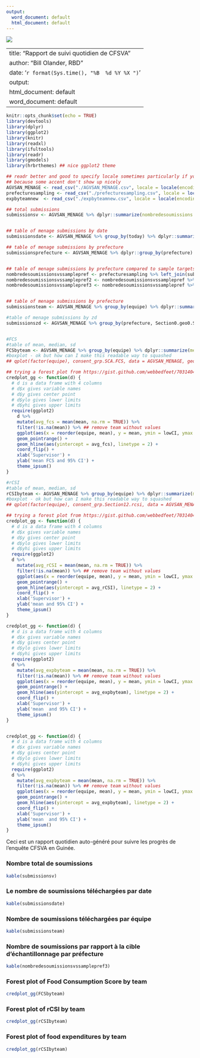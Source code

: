```yaml
---
output:
  word_document: default
  html_document: default
---
```


![](./brand.gif)

---
title: "Rapport de suivi quotidien de CFSVA"
author: "Bill Olander, RBD"
date: '`r format(Sys.time(), "%B  %d %Y %X ")`'
output:
  html_document: default
  word_document: default
---

```r
knitr::opts_chunk$set(echo = TRUE)
library(devtools)
library(dplyr)
library(ggplot2)
library(knitr)
library(readxl)
library(ifultools)
library(readr)
library(gmodels)
library(hrbrthemes) ## nice ggplot2 theme

## readr better and good to specify locale sometimes particularly if you share with Linux/Mac user
## because some accent don't show up nicely
AGVSAN_MENAGE <- read_csv("./AGVSAN_MENAGE.csv", locale = locale(encoding = "ISO-8859-1"))
prefecturesampling <- read_csv("./prefecturesampling.csv", locale = locale(encoding = "ISO-8859-1"))
expbyteamnew  <- read_csv("./expbyteamnew.csv", locale = locale(encoding = "ISO-8859-1"))

## total submissions
submissionsv <- AGVSAN_MENAGE %>% dplyr::summarize(nombredesoumissions = n())


## table of menage submissions by date
submissionsdate <- AGVSAN_MENAGE %>% group_by(today) %>% dplyr::summarize(nombredesoumissions = n()) %>% arrange(today)

## table of menage submissions by prefecture 
submissionsprefecture <- AGVSAN_MENAGE %>% dplyr::group_by(prefecture) %>% dplyr::summarize(nombredesoumissions = n()) %>% arrange(nombredesoumissions)


## table of menage submissions by prefecture compared to sample targets
nombredesoumissionsvssamplepref <- prefecturesampling %>% left_join(submissionsprefecture, by = "prefecture") %>% select(-X1)
nombredesoumissionsvssamplepref2 <- nombredesoumissionsvssamplepref %>% filter(prefecture != "Conakry") %>% group_by(prefecture) %>% dplyr::summarize("percentcomplet" = (nombredesoumissions / `Nombre de menages a enqueter`) * 100) %>% mutate(percentcomplet = round(percentcomplet, 0))
nombredesoumissionsvssamplepref3 <- nombredesoumissionsvssamplepref %>% left_join(nombredesoumissionsvssamplepref2, by = "prefecture") %>% arrange(percentcomplet)


## table of menage submissions by prefecture 
submissionsteam <- AGVSAN_MENAGE %>% group_by(equipe) %>% dplyr::summarize(nombredesoumissions = n()) %>% arrange(nombredesoumissions)

#table of menage submissions by zd
submissionszd <- AGVSAN_MENAGE %>% group_by(prefecture, Section0.geo0.S0.08) %>% summarize(nombredesoumissions = n()) %>% arrange(nombredesoumissions)


#FCS
#table of mean, median, sd
FCSbyteam <- AGVSAN_MENAGE %>% group_by(equipe) %>% dplyr::summarize(mean = ci(consent_grp.SCA.FCS)[1], lowCI = ci(consent_grp.SCA.FCS)[2], hiCI = ci(consent_grp.SCA.FCS)[3], sd = ci(consent_grp.SCA.FCS)[4]) %>% arrange(mean)
#boxplot - ok but how can I make this readable way to squashed 
## qplot(factor(equipe), consent_grp.SCA.FCS, data = AGVSAN_MENAGE, geom = "boxplot", xlab = "team", ylab = "FCS" )

## trying a forest plot from https://gist.github.com/webbedfeet/7031404fc3f500f6258e - hey it works but how do i order y by mean values?
credplot_gg <- function(d) {
  # d is a data frame with 4 columns
  # d$x gives variable names
  # d$y gives center point
  # d$ylo gives lower limits
  # d$yhi gives upper limits
  require(ggplot2)
    d %>%
    mutate(avg_fcs = mean(mean, na.rm = TRUE)) %>%
    filter(!is.na(mean)) %>% ## remove team without values
    ggplot(aes(x = reorder(equipe, mean), y = mean, ymin = lowCI, ymax = hiCI)) +
    geom_pointrange() +
    geom_hline(aes(yintercept = avg_fcs), linetype = 2) +
    coord_flip() +
    xlab('Supervisor') +
    ylab('mean FCS and 95% CI') +
    theme_ipsum()
}

#rCSI
#table of mean, median, sd
rCSIbyteam <- AGVSAN_MENAGE %>% group_by(equipe) %>% dplyr::summarize(mean = ci(consent_grp.Section12.rcsi)[1], lowCI = ci(consent_grp.Section12.rcsi)[2], hiCI = ci(consent_grp.Section12.rcsi)[3], sd = ci(consent_grp.Section12.rcsi)[4]) %>% arrange(mean)
#boxplot - ok but how can I make this readable way to squashed 
## qplot(factor(equipe), consent_grp.Section12.rcsi, data = AGVSAN_MENAGE, geom = "boxplot", xlab = "team", ylab = "rCSI" )

## trying a forest plot from https://gist.github.com/webbedfeet/7031404fc3f500f6258e - hey it works but how do i order y by mean values?
credplot_gg <- function(d) {
  # d is a data frame with 4 columns
  # d$x gives variable names
  # d$y gives center point
  # d$ylo gives lower limits
  # d$yhi gives upper limits
  require(ggplot2)
  d %>%
    mutate(avg_rCSI = mean(mean, na.rm = TRUE)) %>%
    filter(!is.na(mean)) %>% ## remove team without values
    ggplot(aes(x = reorder(equipe, mean), y = mean, ymin = lowCI, ymax = hiCI)) +
    geom_pointrange() +
    geom_hline(aes(yintercept = avg_rCSI), linetype = 2) +
    coord_flip() +
    xlab('Supervisor') +
    ylab('mean and 95% CI') +
    theme_ipsum()
}

credplot_gg <- function(d) {
  # d is a data frame with 4 columns
  # d$x gives variable names
  # d$y gives center point
  # d$ylo gives lower limits
  # d$yhi gives upper limits
  require(ggplot2)
  d %>%
    mutate(avg_expbyteam = mean(mean, na.rm = TRUE)) %>%
    filter(!is.na(mean)) %>% ## remove team without values
    ggplot(aes(x = reorder(equipe, mean), y = mean, ymin = lowCI, ymax = hiCI)) +
    geom_pointrange() +
    geom_hline(aes(yintercept = avg_expbyteam), linetype = 2) +
    coord_flip() +
    xlab('Supervisor') +
    ylab('mean  and 95% CI') +
    theme_ipsum()
}


credplot_gg <- function(d) {
  # d is a data frame with 4 columns
  # d$x gives variable names
  # d$y gives center point
  # d$ylo gives lower limits
  # d$yhi gives upper limits
  require(ggplot2)
  d %>%
    mutate(avg_expbyteam = mean(mean, na.rm = TRUE)) %>%
    filter(!is.na(mean)) %>% ## remove team without values
    ggplot(aes(x = reorder(equipe, mean), y = mean, ymin = lowCI, ymax = hiCI)) +
    geom_pointrange() +
    geom_hline(aes(yintercept = avg_expbyteam), linetype = 2) +
    coord_flip() +
    xlab('Supervisor') +
    ylab('mean  and 95% CI') +
    theme_ipsum()
}

```

Ceci est un rapport quotidien auto-généré pour suivre les progrès de l'enquête CFSVA en Guinée.

### Nombre total de soumissions

```r
kable(submissionsv)
```


### Le nombre de soumissions téléchargées par date

```r
kable(submissionsdate)
```

### Nombre de soumissions téléchargées par équipe

```r
kable(submissionsteam)
```

### Nombre de soumissions par rapport à la cible d'échantillonnage par préfecture

```r
kable(nombredesoumissionsvssamplepref3)
```


### Forest plot of Food Consumption Score by team
```r
credplot_gg(FCSbyteam)
```

### Forest plot of rCSI by team
```r
credplot_gg(rCSIbyteam)
```


### Forest plot of food expenditures by team
```r
credplot_gg(rCSIbyteam)
```

